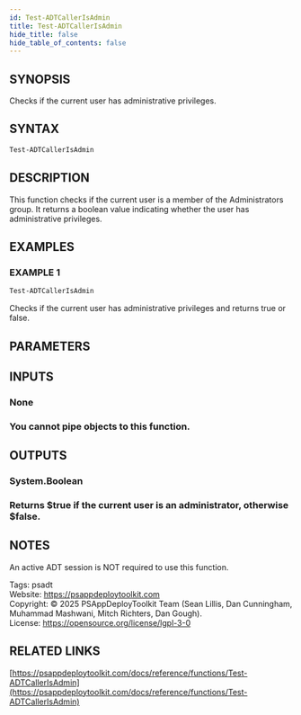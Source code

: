 ```yaml
---
id: Test-ADTCallerIsAdmin
title: Test-ADTCallerIsAdmin
hide_title: false
hide_table_of_contents: false
---
```


## SYNOPSIS

Checks if the current user has administrative privileges.

## SYNTAX

```powershell
Test-ADTCallerIsAdmin
```

## DESCRIPTION

This function checks if the current user is a member of the Administrators group.
It returns a boolean value indicating whether the user has administrative privileges.

## EXAMPLES

### EXAMPLE 1

```powershell
Test-ADTCallerIsAdmin
```

Checks if the current user has administrative privileges and returns true or false.

## PARAMETERS

## INPUTS

### None

### You cannot pipe objects to this function.
## OUTPUTS

### System.Boolean

### Returns $true if the current user is an administrator, otherwise $false.
## NOTES
An active ADT session is NOT required to use this function.

Tags: psadt<br />
Website: https://psappdeploytoolkit.com<br />
Copyright: © 2025 PSAppDeployToolkit Team (Sean Lillis, Dan Cunningham, Muhammad Mashwani, Mitch Richters, Dan Gough).<br />
License: https://opensource.org/license/lgpl-3-0

## RELATED LINKS

[https://psappdeploytoolkit.com/docs/reference/functions/Test-ADTCallerIsAdmin](https://psappdeploytoolkit.com/docs/reference/functions/Test-ADTCallerIsAdmin)

